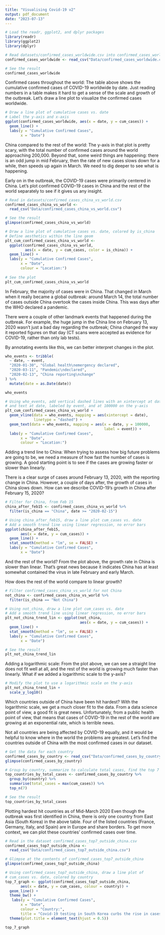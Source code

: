 ```yaml
---
title: "Visualising Covid-19 v2"
output: pdf_document
date: "2023-07-13"
---
```

```r
# Load the readr, ggplot2, and dplyr packages
library(readr)
library(ggplot2)
library(dplyr)

# Read datasets/confirmed_cases_worldwide.csv into confirmed_cases_worldwide
confirmed_cases_worldwide <- read_csv("Data/confirmed_cases_worldwide.csv")

# See the result
confirmed_cases_worldwide
```

Confirmed cases throughout the world:
The table above shows the cumulative confirmed cases of COVID-19 worldwide by 
date. Just reading numbers in a table makes it hard to get a sense of the scale 
and growth of the outbreak. Let's draw a line plot to visualize the confirmed 
cases worldwide.
```r
# Draw a line plot of cumulative cases vs. date
# Label the y-axis and x-axis
ggplot(confirmed_cases_worldwide, aes(x = date, y = cum_cases)) +
  geom_line() +
  labs(y = "Cumulative Confirmed Cases",
       x = "Date")
```
China compared to the rest of the world:
The y-axis in that plot is pretty scary, with the total number of confirmed 
cases around the world approaching 200,000. Beyond that, some weird things are 
happening: there is an odd jump in mid February, then the rate of new cases 
slows down for a while, then speeds up again in March. We need to dig deeper to 
see what is happening.

Early on in the outbreak, the COVID-19 cases were primarily centered in China. 
Let's plot confirmed COVID-19 cases in China and the rest of the world 
separately to see if it gives us any insight.
```r
# Read in datasets/confirmed_cases_china_vs_world.csv
confirmed_cases_china_vs_world <- 
  read_csv("Data/confirmed_cases_china_vs_world.csv")

# See the result
glimpse(confirmed_cases_china_vs_world)

# Draw a line plot of cumulative cases vs. date, colored by is_china
# Define aesthetics within the line geom
plt_cum_confirmed_cases_china_vs_world <- 
  ggplot(confirmed_cases_china_vs_world,
         aes(x = date, y = cum_cases, color = is_china)) +
  geom_line() +
  labs(y = "Cumulative Confirmed Cases",
       x = "Date",
       colour = "Location:")
  
# See the plot
plt_cum_confirmed_cases_china_vs_world
```
In February, the majority of cases were in China. That changed in March when 
it really became a global outbreak: around March 14, the total number of cases 
outside China overtook the cases inside China. This was days after the 
WHO declared a pandemic.

There were a couple of other landmark events that happened during the outbreak. 
For example, the huge jump in the China line on February 13, 2020 wasn't just a 
bad day regarding the outbreak; China changed the way it reported figures on 
that day (CT scans were accepted as evidence for COVID-19, rather than only 
lab tests).

By annotating events like this, we can better interpret changes in the plot.
```r
who_events <- tribble(
  ~ date, ~ event,
  "2020-01-30", "Global health\nemergency declared",
  "2020-03-11", "Pandemic\ndeclared",
  "2020-02-13", "China reporting\nchange"
) %>%
  mutate(date = as.Date(date))

who_events

# Using who_events, add vertical dashed lines with an xintercept at date
# and text at date, labeled by event, and at 100000 on the y-axis
plt_cum_confirmed_cases_china_vs_world +
  geom_vline(data = who_events, mapping = aes(xintercept = date), 
             linetype = "dashed") +
  geom_text(data = who_events, mapping = aes(x = date, y = 100000, 
                                             label = event)) +
  labs(y = "Cumulative Confirmed Cases",
       x = "Date",
       colour = "Location:")
```
Adding a trend line to China:
When trying to assess how big future problems are going to be, we need a 
measure of how fast the number of cases is growing. A good starting point is to 
see if the cases are growing faster or slower than linearly.

There is a clear surge of cases around February 13, 2020, with the reporting 
change in China. However, a couple of days after, the growth of cases in China 
slows down. How can we describe COVID-19's growth in China after February 15, 
2020?
```r
# Filter for China, from Feb 15
china_after_feb15 <- confirmed_cases_china_vs_world %>%
  filter(is_china == "China", date >= "2020-02-15")

# Using china_after_feb15, draw a line plot cum_cases vs. date
# Add a smooth trend line using linear regression, no error bars
ggplot(china_after_feb15, 
       aes(x = date, y = cum_cases)) +
  geom_line() +
  stat_smooth(method = "lm", se = FALSE) +
  labs(y = "Cumulative Confirmed Cases",
       x = "Date")
```
And the rest of the world?
From the plot above, the growth rate in China is slower than linear. That's 
great news because it indicates China has at least somewhat contained the virus 
in late February and early March.

How does the rest of the world compare to linear growth?
```r
# Filter confirmed_cases_china_vs_world for not China
not_china <- confirmed_cases_china_vs_world %>% 
  filter(is_china == "Not China")

# Using not_china, draw a line plot cum_cases vs. date
# Add a smooth trend line using linear regression, no error bars
plt_not_china_trend_lin <- ggplot(not_china, 
                                  aes(x = date, y = cum_cases)) +
  geom_line() +
  stat_smooth(method = "lm", se = FALSE) +
  labs(y = "Cumulative Confirmed Cases",
       x = "Date")

# See the result
plt_not_china_trend_lin 
```
Adding a logarithmic scale:
From the plot above, we can see a straight line does not fit well at all, 
and the rest of the world is growing much faster than linearly. 
What if we added a logarithmic scale to the y-axis?
```r
# Modify the plot to use a logarithmic scale on the y-axis
plt_not_china_trend_lin + 
  scale_y_log10()
```
Which countries outside of China have been hit hardest?
With the logarithmic scale, we get a much closer fit to the data. 
From a data science point of view, a good fit is great news. Unfortunately, 
from a public health point of view, that means that cases of COVID-19 in the 
rest of the world are growing at an exponential rate, which is terrible news.

Not all countries are being affected by COVID-19 equally, and it would be 
helpful to know where in the world the problems are greatest. Let's find the 
countries outside of China with the most confirmed cases in our dataset.
```r
# Get the data for each country
confirmed_cases_by_country <- read_csv("Data/confirmed_cases_by_country.csv")
glimpse(confirmed_cases_by_country)

# Group by country, summarize to calculate total cases, find the top 7
top_countries_by_total_cases <- confirmed_cases_by_country %>%
  group_by(country) %>%
  summarise(total_cases = max(cum_cases)) %>%
  top_n(7)

# See the result
top_countries_by_total_cases
```
Plotting hardest hit countries as of Mid-March 2020
Even though the outbreak was first identified in China, there is only one 
country from East Asia (South Korea) in the above table. Four of the listed 
countries (France, Germany, Italy, and Spain) are in Europe and share borders. 
To get more context, we can plot these countries' confirmed cases over time.
```r
# Read in the dataset confirmed_cases_top7_outside_china.csv
confirmed_cases_top7_outside_china <- 
  read_csv("Data/confirmed_cases_top7_outside_china.csv")

# Glimpse at the contents of confirmed_cases_top7_outside_china
glimpse(confirmed_cases_top7_outside_china)

# Using confirmed_cases_top7_outside_china, draw a line plot of
# cum_cases vs. date, colored by country
top_7_graph <- ggplot(confirmed_cases_top7_outside_china,
       aes(x = date, y = cum_cases, colour = country)) +
  geom_line() +
  theme_bw() +
   labs(y = "Cumulative Confirmed Cases",
       x = "Date",
       colour = "Country:",
       title = "Covid-19 testing in South Korea curbs the rise in cases") +
  theme(plot.title = element_text(hjust = 0.5))

top_7_graph
```












